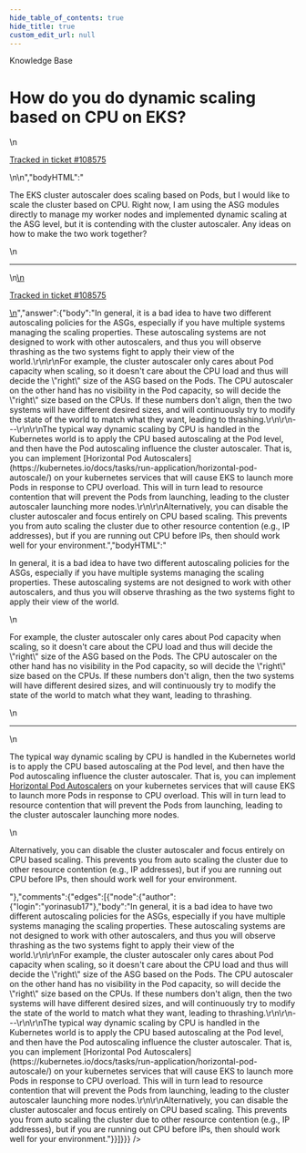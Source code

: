 ```yaml
---
hide_table_of_contents: true
hide_title: true
custom_edit_url: null
---
```



<CenterLayout>
<span class="title">Knowledge Base</span>
<h1>How do you do dynamic scaling based on CPU on EKS?</h1>
<GitHub json={{"id":"D_kwDOF8slf84APgRa","number":411,"author":{"login":"yorinasub17"},"title":"How do you do dynamic scaling based on CPU on EKS?","body":"\nThe EKS cluster autoscaler does scaling based on Pods, but I would like to scale the cluster based on CPU. Right now, I am using the ASG modules directly to manage my worker nodes and implemented dynamic scaling at the ASG level, but it is contending with the cluster autoscaler. Any ideas on how to make the two work together?\n\n---\n\n<ins datetime=\"2022-05-10T14:10:23Z\">\n  <p><a href=\"https://support.gruntwork.io/hc/requests/108575\">Tracked in ticket #108575</a></p>\n</ins>\n","bodyHTML":"<p dir=\"auto\">The EKS cluster autoscaler does scaling based on Pods, but I would like to scale the cluster based on CPU. Right now, I am using the ASG modules directly to manage my worker nodes and implemented dynamic scaling at the ASG level, but it is contending with the cluster autoscaler. Any ideas on how to make the two work together?</p>\n<hr>\n<ins datetime=\"2022-05-10T14:10:23Z\">\n  <p dir=\"auto\"><a href=\"https://support.gruntwork.io/hc/requests/108575\" rel=\"nofollow\">Tracked in ticket #108575</a></p>\n</ins>","answer":{"body":"In general, it is a bad idea to have two different autoscaling policies for the ASGs, especially if you have multiple systems managing the scaling properties. These autoscaling systems are not designed to work with other autoscalers, and thus you will observe thrashing as the two systems fight to apply their view of the world.\r\n\r\nFor example, the cluster autoscaler only cares about Pod capacity when scaling, so it doesn't care about the CPU load and thus will decide the \"right\" size of the ASG based on the Pods. The CPU autoscaler on the other hand has no visibility in the Pod capacity, so will decide the \"right\" size based on the CPUs. If these numbers don't align, then the two systems will have different desired sizes, and will continuously try to modify the state of the world to match what they want, leading to thrashing.\r\n\r\n---\r\n\r\nThe typical way dynamic scaling by CPU is handled in the Kubernetes world is to apply the CPU based autoscaling at the Pod level, and then have the Pod autoscaling influence the cluster autoscaler. That is, you can implement [Horizontal Pod Autoscalers](https://kubernetes.io/docs/tasks/run-application/horizontal-pod-autoscale/) on your kubernetes services that will cause EKS to launch more Pods in response to CPU overload. This will in turn lead to resource contention that will prevent the Pods from launching, leading to the cluster autoscaler launching more nodes.\r\n\r\nAlternatively, you can disable the cluster autoscaler and focus entirely on CPU based scaling. This prevents you from auto scaling the cluster due to other resource contention (e.g., IP addresses), but if you are running out CPU before IPs, then should work well for your environment.","bodyHTML":"<p dir=\"auto\">In general, it is a bad idea to have two different autoscaling policies for the ASGs, especially if you have multiple systems managing the scaling properties. These autoscaling systems are not designed to work with other autoscalers, and thus you will observe thrashing as the two systems fight to apply their view of the world.</p>\n<p dir=\"auto\">For example, the cluster autoscaler only cares about Pod capacity when scaling, so it doesn't care about the CPU load and thus will decide the \"right\" size of the ASG based on the Pods. The CPU autoscaler on the other hand has no visibility in the Pod capacity, so will decide the \"right\" size based on the CPUs. If these numbers don't align, then the two systems will have different desired sizes, and will continuously try to modify the state of the world to match what they want, leading to thrashing.</p>\n<hr>\n<p dir=\"auto\">The typical way dynamic scaling by CPU is handled in the Kubernetes world is to apply the CPU based autoscaling at the Pod level, and then have the Pod autoscaling influence the cluster autoscaler. That is, you can implement <a href=\"https://kubernetes.io/docs/tasks/run-application/horizontal-pod-autoscale/\" rel=\"nofollow\">Horizontal Pod Autoscalers</a> on your kubernetes services that will cause EKS to launch more Pods in response to CPU overload. This will in turn lead to resource contention that will prevent the Pods from launching, leading to the cluster autoscaler launching more nodes.</p>\n<p dir=\"auto\">Alternatively, you can disable the cluster autoscaler and focus entirely on CPU based scaling. This prevents you from auto scaling the cluster due to other resource contention (e.g., IP addresses), but if you are running out CPU before IPs, then should work well for your environment.</p>"},"comments":{"edges":[{"node":{"author":{"login":"yorinasub17"},"body":"In general, it is a bad idea to have two different autoscaling policies for the ASGs, especially if you have multiple systems managing the scaling properties. These autoscaling systems are not designed to work with other autoscalers, and thus you will observe thrashing as the two systems fight to apply their view of the world.\r\n\r\nFor example, the cluster autoscaler only cares about Pod capacity when scaling, so it doesn't care about the CPU load and thus will decide the \"right\" size of the ASG based on the Pods. The CPU autoscaler on the other hand has no visibility in the Pod capacity, so will decide the \"right\" size based on the CPUs. If these numbers don't align, then the two systems will have different desired sizes, and will continuously try to modify the state of the world to match what they want, leading to thrashing.\r\n\r\n---\r\n\r\nThe typical way dynamic scaling by CPU is handled in the Kubernetes world is to apply the CPU based autoscaling at the Pod level, and then have the Pod autoscaling influence the cluster autoscaler. That is, you can implement [Horizontal Pod Autoscalers](https://kubernetes.io/docs/tasks/run-application/horizontal-pod-autoscale/) on your kubernetes services that will cause EKS to launch more Pods in response to CPU overload. This will in turn lead to resource contention that will prevent the Pods from launching, leading to the cluster autoscaler launching more nodes.\r\n\r\nAlternatively, you can disable the cluster autoscaler and focus entirely on CPU based scaling. This prevents you from auto scaling the cluster due to other resource contention (e.g., IP addresses), but if you are running out CPU before IPs, then should work well for your environment."}}]}}} />

</CenterLayout>
  

<!-- ##DOCS-SOURCER-START
{
  "sourcePlugin": "github-discussions",
  "hash": "d69d4ac7bc44a1acdf52202b9962da92"
}
##DOCS-SOURCER-END -->

